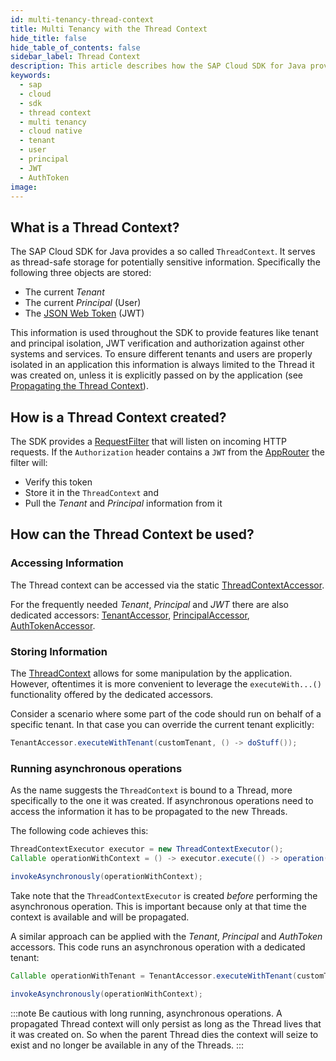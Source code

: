 ```yaml
---
id: multi-tenancy-thread-context
title: Multi Tenancy with the Thread Context
hide_title: false
hide_table_of_contents: false
sidebar_label: Thread Context
description: This article describes how the SAP Cloud SDK for Java provides an application context that is stored in a thread-safe manner and enables cloud native features to be used out of the box.
keywords:
  - sap
  - cloud
  - sdk
  - thread context
  - multi tenancy
  - cloud native
  - tenant
  - user
  - principal
  - JWT
  - AuthToken
image:
---
```


## What is a Thread Context?

The SAP Cloud SDK for Java provides a so called `ThreadContext`.
It serves as thread-safe storage for potentially sensitive information.
Specifically the following three objects are stored:

- The current _Tenant_
- The current _Principal_ (User)
- The [JSON Web Token](https://jwt.io) (JWT)

This information is used throughout the SDK to provide features like tenant and principal isolation, JWT verification and authorization against other systems and services.
To ensure different tenants and users are properly isolated in an application this information is always limited to the Thread it was created on, unless it is explicitly passed on by the application (see [Propagating the Thread Context](#running-asynchronous-operations)).

## How is a Thread Context created?

The SDK provides a [RequestFilter](https://help.sap.com/doc/b579bf8578954412aea2b458e8452201/1.0/en-US/com/sap/cloud/sdk/cloudplatform/servlet/RequestAccessorFilter.html) that will listen on incoming HTTP requests.
If the `Authorization` header contains a `JWT` from the [AppRouter](https://blogs.sap.com/2020/04/03/sap-application-router/) the filter will:

- Verify this token
- Store it in the `ThreadContext` and
- Pull the _Tenant_ and _Principal_ information from it

## How can the Thread Context be used?

### Accessing Information

The Thread context can be accessed via the static [ThreadContextAccessor](https://help.sap.com/doc/b579bf8578954412aea2b458e8452201/1.0/en-US/com/sap/cloud/sdk/cloudplatform/thread/ThreadContextAccessor.html).

For the frequently needed _Tenant_, _Principal_ and _JWT_ there are also dedicated accessors: [TenantAccessor](https://help.sap.com/doc/b579bf8578954412aea2b458e8452201/1.0/en-US/com/sap/cloud/sdk/cloudplatform/tenant/TenantAccessor.html), [PrincipalAccessor](https://help.sap.com/doc/b579bf8578954412aea2b458e8452201/1.0/en-US/com/sap/cloud/sdk/cloudplatform/security/principal/PrincipalAccessor.html), [AuthTokenAccessor](https://help.sap.com/doc/b579bf8578954412aea2b458e8452201/1.0/en-US/com/sap/cloud/sdk/cloudplatform/security/AuthTokenAccessor.html).

### Storing Information

The [ThreadContext](https://help.sap.com/doc/b579bf8578954412aea2b458e8452201/1.0/en-US/com/sap/cloud/sdk/cloudplatform/thread/ThreadContext.html) allows for some manipulation by the application.
However, oftentimes it is more convenient to leverage the `executeWith...()` functionality offered by the dedicated accessors.

Consider a scenario where some part of the code should run on behalf of a specific tenant.
In that case you can override the current tenant explicitly:

```java
TenantAccessor.executeWithTenant(customTenant, () -> doStuff());
```

### Running asynchronous operations

As the name suggests the `ThreadContext` is bound to a Thread, more specifically to the one it was created.
If asynchronous operations need to access the information it has to be propagated to the new Threads.

The following code achieves this:

```java
ThreadContextExecutor executor = new ThreadContextExecutor();
Callable operationWithContext = () -> executor.execute(() -> operation());

invokeAsynchronously(operationWithContext);
```

Take note that the `ThreadContextExecutor` is created _before_ performing the asynchronous operation.
This is important because only at that time the context is available and will be propagated.

A similar approach can be applied with the _Tenant_, _Principal_ and _AuthToken_ accessors.
This code runs an asynchronous operation with a dedicated tenant:

```java
Callable operationWithTenant = TenantAccessor.executeWithTenant(customTenant, () -> operation());

invokeAsynchronously(operationWithContext);
```

<!-- For the Thread context there is also a dedicated decorator class which performs this exact task, so the following code is equivalent:

```java
Callable operationWithContext = new DefaultThreadContextProvider().decorate(operation);

invokeAsynchronously(operationWithContext);
``` -->

:::note
Be cautious with long running, asynchronous operations. A propagated Thread context will only persist as long as the Thread lives that it was created on. So when the parent Thread dies the context will seize to exist and no longer be available in any of the Threads.
:::
